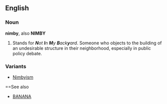 ==English==
===Noun===
'''nimby''', also '''NIMBY'''
#Stands for '' '''N'''ot '''I'''n '''M'''y '''B'''ack'''y'''ard''. Someone who objects to the building of an undesirable structure in their neighborhood, especially in public policy debate.

===Variants===
*[[Nimbyism]]

==See also
*[[BANANA]]